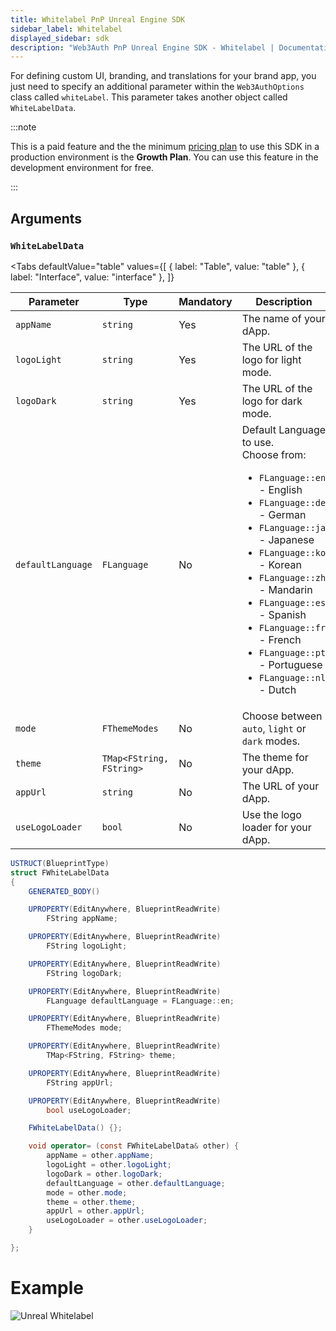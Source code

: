 ```yaml
---
title: Whitelabel PnP Unreal Engine SDK
sidebar_label: Whitelabel
displayed_sidebar: sdk
description: "Web3Auth PnP Unreal Engine SDK - Whitelabel | Documentation - Web3Auth"
---
```



For defining custom UI, branding, and translations for your brand app, you just need to specify an additional parameter within the `Web3AuthOptions`
class called `whiteLabel`. This parameter takes another object called `WhiteLabelData`.

:::note

This is a paid feature and the the minimum [pricing plan](https://web3auth.io/pricing.html) to use this SDK in a production environment is the
**Growth Plan**. You can use this feature in the development environment for free.

:::

## Arguments

### `WhiteLabelData`

<Tabs
  defaultValue="table"
  values={[
    { label: "Table", value: "table" },
    { label: "Interface", value: "interface" },
  ]}
>

<TabItem value="table">

| Parameter         | Type                     | Mandatory | Description                                                                                                                                                                                                                                                                                                                                                             |
| ----------------- | ------------------------ | --------- | ----------------------------------------------------------------------------------------------------------------------------------------------------------------------------------------------------------------------------------------------------------------------------------------------------------------------------------------------------------------------- |
| `appName`         | `string`                 | Yes       | The name of your dApp.                                                                                                                                                                                                                                                                                                                                                  |
| `logoLight`       | `string`                 | Yes       | The URL of the logo for light mode.                                                                                                                                                                                                                                                                                                                                     |
| `logoDark`        | `string`                 | Yes       | The URL of the logo for dark mode.                                                                                                                                                                                                                                                                                                                                      |
| `defaultLanguage` | `FLanguage`              | No        | Default Language to use. <br/> Choose from: <ul><li>`FLanguage::en` - English</li><li>`FLanguage::de` - German</li><li>`FLanguage::ja` - Japanese</li><li>`FLanguage::ko` - Korean</li><li>`FLanguage::zh` - Mandarin</li><li>`FLanguage::es` - Spanish</li><li>`FLanguage::fr` - French</li><li>`FLanguage::pt` - Portuguese</li><li>`FLanguage::nl` - Dutch</li></ul> |
| `mode`            | `FThemeModes`            | No        | Choose between `auto`, `light` or `dark` modes.                                                                                                                                                                                                                                                                                                                         |
| `theme`           | `TMap<FString, FString>` | No        | The theme for your dApp.                                                                                                                                                                                                                                                                                                                                                |
| `appUrl`          | `string`                 | No        | The URL of your dApp.                                                                                                                                                                                                                                                                                                                                                   |
| `useLogoLoader`   | `bool`                   | No        | Use the logo loader for your dApp.                                                                                                                                                                                                                                                                                                                                      |

</TabItem>

<TabItem value="interface">

```cs
USTRUCT(BlueprintType)
struct FWhiteLabelData
{
	GENERATED_BODY()

	UPROPERTY(EditAnywhere, BlueprintReadWrite)
		FString appName;

	UPROPERTY(EditAnywhere, BlueprintReadWrite)
		FString logoLight;

	UPROPERTY(EditAnywhere, BlueprintReadWrite)
		FString logoDark;

	UPROPERTY(EditAnywhere, BlueprintReadWrite)
    	FLanguage defaultLanguage = FLanguage::en;

    UPROPERTY(EditAnywhere, BlueprintReadWrite)
    	FThemeModes mode;

	UPROPERTY(EditAnywhere, BlueprintReadWrite)
		TMap<FString, FString> theme;

	UPROPERTY(EditAnywhere, BlueprintReadWrite)
    	FString appUrl;

    UPROPERTY(EditAnywhere, BlueprintReadWrite)
    	bool useLogoLoader;

	FWhiteLabelData() {};

	void operator= (const FWhiteLabelData& other) {
		appName = other.appName;
		logoLight = other.logoLight;
		logoDark = other.logoDark;
		defaultLanguage = other.defaultLanguage;
		mode = other.mode;
		theme = other.theme;
		appUrl = other.appUrl;
		useLogoLoader = other.useLogoLoader;
	}

};
```

</TabItem>

</Tabs>

# Example

![Unreal Whitelabel](/guides/sdk/unreal/unreal-whitelable-data.png)
